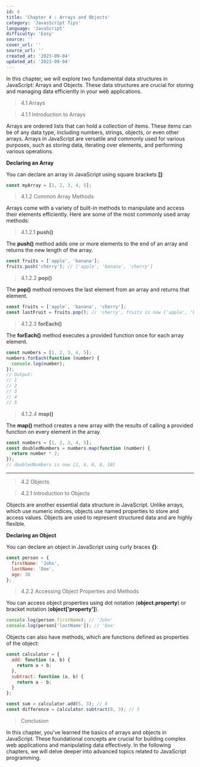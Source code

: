 ```yaml
---
id: 4
title: 'Chapter 4 : Arrays and Objects'
category: 'JavasScript Tips'
language: 'JavaScript'
difficulty: 'Easy'
source: ''
cover_url: ''
source_url: ''
created_at: '2023-09-04'
updated_at: '2023-09-04'
---
```


In this chapter, we will explore two fundamental data structures in JavaScript: Arrays and Objects. These data structures are crucial for storing and managing data efficiently in your web applications.

> 4.1 Arrays

> 4.1.1 Introduction to Arrays

Arrays are ordered lists that can hold a collection of items. These items can be of any data type, including numbers, strings, objects, or even other arrays. Arrays in JavaScript are versatile and commonly used for various purposes, such as storing data, iterating over elements, and performing various operations.

**Declaring an Array**

You can declare an array in JavaScript using square brackets **[]**:

```js
const myArray = [1, 2, 3, 4, 5];
```

> 4.1.2 Common Array Methods

Arrays come with a variety of built-in methods to manipulate and access their elements efficiently. Here are some of the most commonly used array methods:

> 4.1.2.1 **push()**

The **push()** method adds one or more elements to the end of an array and returns the new length of the array.

```js
const fruits = ['apple', 'banana'];
fruits.push('cherry'); // ['apple', 'banana', 'cherry']
```

> 4.1.2.2 **pop()**

The **pop()** method removes the last element from an array and returns that element.

```js
const fruits = ['apple', 'banana', 'cherry'];
const lastFruit = fruits.pop(); // 'cherry', fruits is now ['apple', 'banana']
```

> 4.1.2.3 **forEach()**

The **forEach()** method executes a provided function once for each array element.

```js
const numbers = [1, 2, 3, 4, 5];
numbers.forEach(function (number) {
  console.log(number);
});
// Output:
// 1
// 2
// 3
// 4
// 5
```

> 4.1.2.4 **map()**

The **map()** method creates a new array with the results of calling a provided function on every element in the array.

```js
const numbers = [1, 2, 3, 4, 5];
const doubledNumbers = numbers.map(function (number) {
  return number * 2;
});
// doubledNumbers is now [2, 4, 6, 8, 10]
```

---

> 4.2 Objects

> 4.2.1 Introduction to Objects

Objects are another essential data structure in JavaScript. Unlike arrays, which use numeric indices, objects use named properties to store and access values. Objects are used to represent structured data and are highly flexible.

**Declaring an Object**

You can declare an object in JavaScript using curly braces **{}**:

```js
const person = {
  firstName: 'John',
  lastName: 'Doe',
  age: 30
};
```

> 4.2.2 Accessing Object Properties and Methods

You can access object properties using dot notation (**object.property**) or bracket notation (**object['property']**).

```js
console.log(person.firstName); // 'John'
console.log(person['lastName']); // 'Doe'
```

Objects can also have methods, which are functions defined as properties of the object:

```js
const calculator = {
  add: function (a, b) {
    return a + b;
  },
  subtract: function (a, b) {
    return a - b;
  }
};

const sum = calculator.add(5, 3); // 8
const difference = calculator.subtract(8, 3); // 5
```

> Conclusion

In this chapter, you've learned the basics of arrays and objects in JavaScript. These foundational concepts are crucial for building complex web applications and manipulating data effectively. In the following chapters, we will delve deeper into advanced topics related to JavaScript programming.
